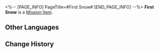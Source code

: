<%-- [PAGE_INFO]
PageTitle=#First Snow#
[END_PAGE_INFO] --%>
{{Item Infobox
|id          = 140116
|image       = Item First Snow.png
|type        = Mission Item
|invCategory = Missions
|rarity      = 3
|effect      = 
|description = An eight-petalled flower with white spots at each tip, just like snowflakes.
}}
{{Description|''"A long time ago, the initial snow of the year symbolized harvest and joy."''}}
'''First Snow''' is a [[Mission Item]].

==Other Languages==
{{Other Languages
|en   = First Snow
|zhs  = 初雪八落
|zht  = 初雪八落
|ja   = 初雪八落
|ko   = 첫눈
|es   = Primer manto
|fr   = Première neige
|ru   = Первоснежник
|th   = First Snow
|vi   = Tuyết Đầu Mùa
|de   = Erster Schnee
|id   = First Snow
|pt   = Primeiras-Neves
}}

==Change History==
{{Change History|1.0}}